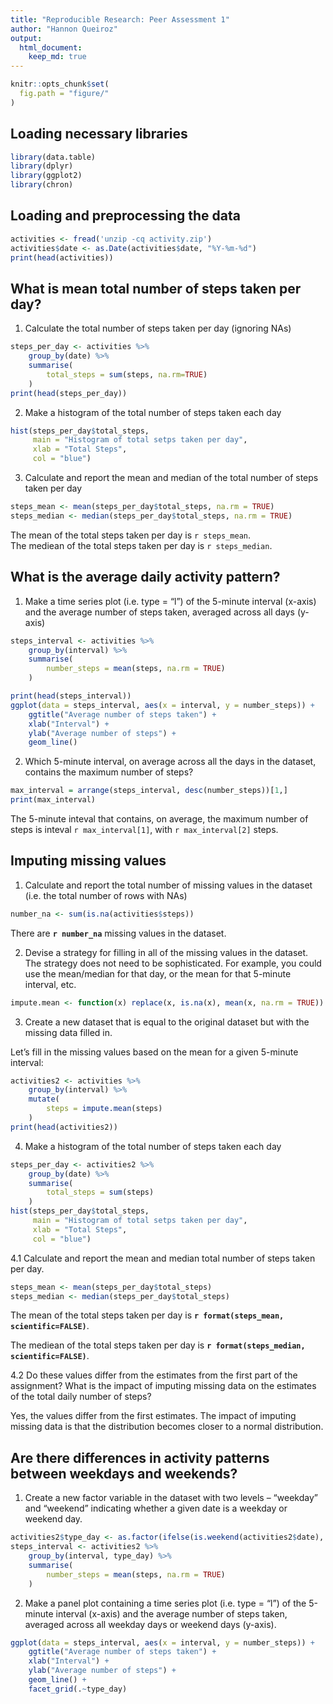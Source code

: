 ```yaml
---
title: "Reproducible Research: Peer Assessment 1"
author: "Hannon Queiroz"
output: 
  html_document:
    keep_md: true
---
```


```r
knitr::opts_chunk$set(
  fig.path = "figure/"
)
```

## Loading necessary libraries
```r
library(data.table)
library(dplyr)
library(ggplot2)
library(chron)
```


## Loading and preprocessing the data
```r
activities <- fread('unzip -cq activity.zip')
activities$date <- as.Date(activities$date, "%Y-%m-%d")
print(head(activities))
```

## What is mean total number of steps taken per day?
1. Calculate the total number of steps taken per day (ignoring NAs)
```r
steps_per_day <- activities %>%
    group_by(date) %>%
    summarise(
        total_steps = sum(steps, na.rm=TRUE)    
    )
print(head(steps_per_day))
```

2. Make a histogram of the total number of steps taken each day
```r
hist(steps_per_day$total_steps,
     main = "Histogram of total setps taken per day",
     xlab = "Total Steps",
     col = "blue")
```

3. Calculate and report the mean and median of the total number of steps taken per day
```r
steps_mean <- mean(steps_per_day$total_steps, na.rm = TRUE)
steps_median <- median(steps_per_day$total_steps, na.rm = TRUE)
```
The mean of the total steps taken per day is `r steps_mean`.  
The mediean of the total steps taken per day is `r steps_median`.  


## What is the average daily activity pattern?
1. Make a time series plot (i.e. type = "l") of the 5-minute interval (x-axis) and the average number of steps taken, averaged across all days (y-axis)
```r
steps_interval <- activities %>%
    group_by(interval) %>%
    summarise(
        number_steps = mean(steps, na.rm = TRUE)
    )

print(head(steps_interval))
ggplot(data = steps_interval, aes(x = interval, y = number_steps)) + 
    ggtitle("Average number of steps taken") +
    xlab("Interval") +
    ylab("Average number of steps") +
    geom_line()
```


2. Which 5-minute interval, on average across all the days in the dataset, contains the maximum number of steps?
```r
max_interval = arrange(steps_interval, desc(number_steps))[1,]
print(max_interval)
```

The 5-minute inteval that contains, on average, the maximum number of steps is inteval `r max_interval[1]`, with `r max_interval[2]` steps.


## Imputing missing values
1. Calculate and report the total number of missing values in the dataset (i.e. the total number of rows with NAs)
```r
number_na <- sum(is.na(activities$steps))
```
There are **`r number_na`** missing values in the dataset.

2. Devise a strategy for filling in all of the missing values in the dataset. The strategy does not need to be sophisticated. For example, you could use the mean/median for that day, or the mean for that 5-minute interval, etc.
```r
impute.mean <- function(x) replace(x, is.na(x), mean(x, na.rm = TRUE))
```

3. Create a new dataset that is equal to the original dataset but with the missing data filled in.  

Let's fill in the missing values based on the mean for a given 5-minute interval:
```r
activities2 <- activities %>%
    group_by(interval) %>%
    mutate(
        steps = impute.mean(steps)
    )
print(head(activities2))
```

4. Make a histogram of the total number of steps taken each day  
```r
steps_per_day <- activities2 %>%
    group_by(date) %>%
    summarise(
        total_steps = sum(steps)    
    )
hist(steps_per_day$total_steps,
     main = "Histogram of total setps taken per day",
     xlab = "Total Steps",
     col = "blue")
```

4.1 Calculate and report the mean and median total number of steps taken per day.
```r
steps_mean <- mean(steps_per_day$total_steps)
steps_median <- median(steps_per_day$total_steps)
```
The mean of the total steps taken per day is **`r format(steps_mean, scientific=FALSE)`**.

The mediean of the total steps taken per day is **`r format(steps_median, scientific=FALSE)`**.

4.2 Do these values differ from the estimates from the first part of the assignment? What is the impact of imputing missing data on the estimates of the total daily number of steps?

Yes, the values differ from the first estimates. The impact of imputing missing data is that the distribution becomes closer to a normal distribution.

## Are there differences in activity patterns between weekdays and weekends?
1. Create a new factor variable in the dataset with two levels – “weekday” and “weekend” indicating whether a given date is a weekday or weekend day.
```r
activities2$type_day <- as.factor(ifelse(is.weekend(activities2$date), "Weekend", "Weekday"))
steps_interval <- activities2 %>%
    group_by(interval, type_day) %>%
    summarise(
        number_steps = mean(steps, na.rm = TRUE)
    )
```

2. Make a panel plot containing a time series plot (i.e. type = "l") of the 5-minute interval (x-axis) and the average number of steps taken, averaged across all weekday days or weekend days (y-axis).
```r
ggplot(data = steps_interval, aes(x = interval, y = number_steps)) + 
    ggtitle("Average number of steps taken") +
    xlab("Interval") +
    ylab("Average number of steps") +
    geom_line() +
    facet_grid(.~type_day)
```